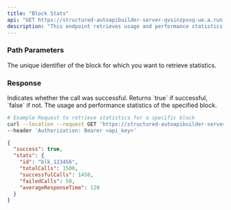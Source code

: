 ```yaml
---
title: "Block Stats"
api: "GET https://structured-autoapibuilder-server-qvsinzpxvq-ue.a.run.app/blocks/{blockId}/stats"
description: "This endpoint retrieves usage and performance statistics for a specific block."
---
```


### Path Parameters

<ParamField path="blockId" type="string">
  The unique identifier of the block for which you want to retrieve statistics.
</ParamField>

### Response

<ResponseField name="success" type="boolean">
  Indicates whether the call was successful. Returns `true` if successful,
  `false` if not.
</ResponseField>

<ResponseField name="stats" type="object">
  The usage and performance statistics of the specified block.
</ResponseField>

<RequestExample>

```bash Example Request
# Example Request to retrieve statistics for a specific block
curl --location --request GET 'https://structured-autoapibuilder-server-qvsinzpxvq-ue.a.run.app/blocks/{blockId}/stats' \
--header 'Authorization: Bearer <api_key>'
```

</RequestExample>

<ResponseExample>

```json Response
{
  "success": true,
  "stats": {
    "id": "blk_123456",
    "totalCalls": 1500,
    "successfulCalls": 1450,
    "failedCalls": 50,
    "averageResponseTime": 120
  }
}
```

</ResponseExample>
